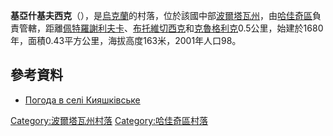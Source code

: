 {{coord|50|19|16|N|33|49|20|E|scale:100000_region:UA|display=title}}

'''基亞什基夫西克'''（{{lang-uk|Кияшківське}}），是[[烏克蘭|烏克蘭]]的村落，位於該國中部[[波爾塔瓦州|波爾塔瓦州]]，由[[哈佳奇區|哈佳奇區]]負責管轄，距離[[佩特羅謝利夫卡|佩特羅謝利夫卡]]、[[布托維切西克|布托維切西克]]和[[克魯格利克_(哈佳奇區)|克魯格利克]]0.5公里，始建於1680年，面積0.43平方公里，海拔高度163米，2001年人口98。

==參考資料==
*[http://weather.in.ua/ua/poltavskaja/10531 Погода в селі Кияшківське] {{Wayback|url=http://weather.in.ua/ua/poltavskaja/10531 |date=20111219184831 }}

{{DEFAULTSORT:Кияшківське}}
[[Category:波爾塔瓦州村落|Category:波爾塔瓦州村落]]
[[Category:哈佳奇區村落|Category:哈佳奇區村落]]


{{Poltava-geo-stub}}